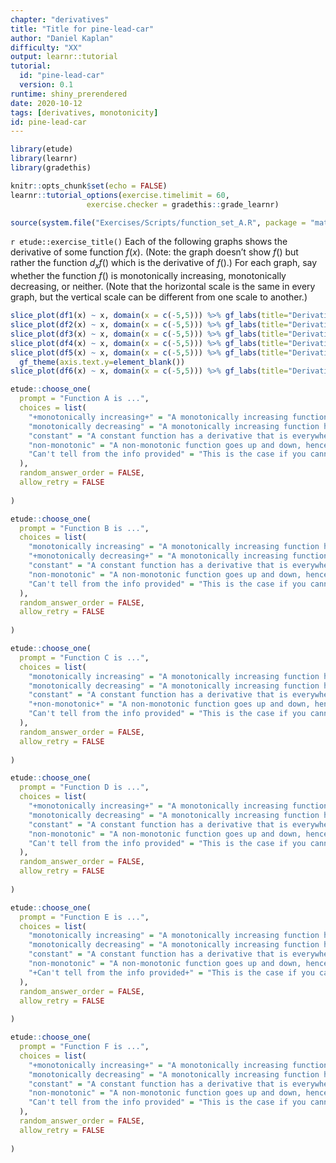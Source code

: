 ```yaml
---
chapter: "derivatives"
title: "Title for pine-lead-car"
author: "Daniel Kaplan"
difficulty: "XX"
output: learnr::tutorial
tutorial:
  id: "pine-lead-car"
  version: 0.1
runtime: shiny_prerendered
date: 2020-10-12 
tags: [derivatives, monotonicity]
id: pine-lead-car
---
```


```r
library(etude)
library(learnr)
library(gradethis)

knitr::opts_chunk$set(echo = FALSE)
learnr::tutorial_options(exercise.timelimit = 60, 
                 exercise.checker = gradethis::grade_learnr)
```

```r
source(system.file("Exercises/Scripts/function_set_A.R", package = "math141Zexercises"))
```


`r etude::exercise_title()` Each of the following graphs shows the derivative of some function $f(x)$. (Note: the graph doesn't show $f()$ but rather the function $d_x f()$ which is the derivative of $f()$.) For each graph, say whether the function $f()$ is monotonically increasing, monotonically decreasing, or neither. (Note that the horizontal scale is the same in every graph, but the vertical scale can be different from one scale to another.)



```r
slice_plot(df1(x) ~ x, domain(x = c(-5,5))) %>% gf_labs(title="Derivative of function A", y="df(x)")
slice_plot(df2(x) ~ x, domain(x = c(-5,5))) %>% gf_labs(title="Derivative of function B", y="df(x)")
slice_plot(df3(x) ~ x, domain(x = c(-5,5))) %>% gf_labs(title="Derivative of function C", y="df(x)")
slice_plot(df4(x) ~ x, domain(x = c(-5,5))) %>% gf_labs(title="Derivative of function D", y="df(x)")
slice_plot(df5(x) ~ x, domain(x = c(-5,5))) %>% gf_labs(title="Derivative of function E", y="df(x)") %>%
  gf_theme(axis.text.y=element_blank())
slice_plot(df6(x) ~ x, domain(x = c(-5,5))) %>% gf_labs(title="Derivative of function F", y="df(x)")
```

```r
etude::choose_one(
  prompt = "Function A is ...",
  choices = list(
    "+monotonically increasing+" = "A monotonically increasing function has a function that is everywhere $> 0$",
    "monotonically decreasing" = "A monotonically increasing function has a function that is everywhere $> 0$",
    "constant" = "A constant function has a derivative that is everywhere 0.",
    "non-monotonic" = "A non-monotonic function goes up and down, hence the derivative is positive in some places and negative in others.",
    "Can't tell from the info provided" = "This is the case if you cannot tell if the derivative is positive or negative."
  ), 
  random_answer_order = FALSE,
  allow_retry = FALSE
  
)
```


```r
etude::choose_one(
  prompt = "Function B is ...",
  choices = list(
    "monotonically increasing" = "A monotonically increasing function has a function that is everywhere $> 0$",
    "+monotonically decreasing+" = "A monotonically increasing function has a function that is everywhere $> 0$",
    "constant" = "A constant function has a derivative that is everywhere 0.",
    "non-monotonic" = "A non-monotonic function goes up and down, hence the derivative is positive in some places and negative in others.",
    "Can't tell from the info provided" = "This is the case if you cannot tell if the derivative is positive or negative."
  ), 
  random_answer_order = FALSE,
  allow_retry = FALSE
  
)
```
```r
etude::choose_one(
  prompt = "Function C is ...",
  choices = list(
    "monotonically increasing" = "A monotonically increasing function has a function that is everywhere $> 0$",
    "monotonically decreasing" = "A monotonically increasing function has a function that is everywhere $> 0$",
    "constant" = "A constant function has a derivative that is everywhere 0.",
    "+non-monotonic+" = "A non-monotonic function goes up and down, hence the derivative is positive in some places and negative in others.",
    "Can't tell from the info provided" = "This is the case if you cannot tell if the derivative is positive or negative."
  ), 
  random_answer_order = FALSE,
  allow_retry = FALSE
  
)
```
```r
etude::choose_one(
  prompt = "Function D is ...",
  choices = list(
    "+monotonically increasing+" = "A monotonically increasing function has a function that is everywhere $> 0$",
    "monotonically decreasing" = "A monotonically increasing function has a function that is everywhere $> 0$",
    "constant" = "A constant function has a derivative that is everywhere 0.",
    "non-monotonic" = "A non-monotonic function goes up and down, hence the derivative is positive in some places and negative in others.",
    "Can't tell from the info provided" = "This is the case if you cannot tell if the derivative is positive or negative."
  ), 
  random_answer_order = FALSE,
  allow_retry = FALSE
  
)
```
```r
etude::choose_one(
  prompt = "Function E is ...",
  choices = list(
    "monotonically increasing" = "A monotonically increasing function has a function that is everywhere $> 0$",
    "monotonically decreasing" = "A monotonically increasing function has a function that is everywhere $> 0$",
    "constant" = "A constant function has a derivative that is everywhere 0.",
    "non-monotonic" = "A non-monotonic function goes up and down, hence the derivative is positive in some places and negative in others.",
    "+Can't tell from the info provided+" = "This is the case if you cannot tell if the derivative is positive or negative."
  ), 
  random_answer_order = FALSE,
  allow_retry = FALSE
  
)
```
```r
etude::choose_one(
  prompt = "Function F is ...",
  choices = list(
    "+monotonically increasing+" = "A monotonically increasing function has a function that is everywhere $> 0$",
    "monotonically decreasing" = "A monotonically increasing function has a function that is everywhere $> 0$",
    "constant" = "A constant function has a derivative that is everywhere 0.",
    "non-monotonic" = "A non-monotonic function goes up and down, hence the derivative is positive in some places and negative in others.",
    "Can't tell from the info provided" = "This is the case if you cannot tell if the derivative is positive or negative."
  ), 
  random_answer_order = FALSE,
  allow_retry = FALSE
  
)
```
